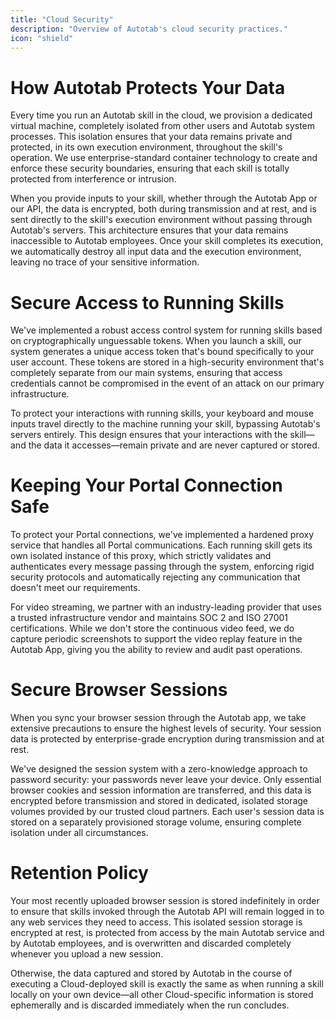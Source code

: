 ```yaml
---
title: "Cloud Security"
description: "Overview of Autotab's cloud security practices."
icon: "shield"
---
```


# How Autotab Protects Your Data

Every time you run an Autotab skill in the cloud, we provision a dedicated virtual machine, completely isolated from other users and Autotab system processes. This isolation ensures that your data remains private and protected, in its own execution environment, throughout the skill's operation. We use enterprise-standard container technology to create and enforce these security boundaries, ensuring that each skill is totally protected from interference or intrusion.

When you provide inputs to your skill, whether through the Autotab App or our API, the data is encrypted, both during transmission and at rest, and is sent directly to the skill's execution environment without passing through Autotab's servers. This architecture ensures that your data remains inaccessible to Autotab employees. Once your skill completes its execution, we automatically destroy all input data and the execution environment, leaving no trace of your sensitive information.

# Secure Access to Running Skills

We've implemented a robust access control system for running skills based on cryptographically unguessable tokens. When you launch a skill, our system generates a unique access token that's bound specifically to your user account. These tokens are stored in a high-security environment that's completely separate from our main systems, ensuring that access credentials cannot be compromised in the event of an attack on our primary infrastructure.

To protect your interactions with running skills, your keyboard and mouse inputs travel directly to the machine running your skill, bypassing Autotab's servers entirely. This design ensures that your interactions with the skill—and the data it accesses—remain private and are never captured or stored.

# Keeping Your Portal Connection Safe

To protect your Portal connections, we've implemented a hardened proxy service that handles all Portal communications. Each running skill gets its own isolated instance of this proxy, which strictly validates and authenticates every message passing through the system, enforcing rigid security protocols and automatically rejecting any communication that doesn't meet our requirements.

For video streaming, we partner with an industry-leading provider that uses a trusted infrastructure vendor and maintains SOC 2 and ISO 27001 certifications. While we don't store the continuous video feed, we do capture periodic screenshots to support the video replay feature in the Autotab App, giving you the ability to review and audit past operations.

# Secure Browser Sessions

When you sync your browser session through the Autotab app, we take extensive precautions to ensure the highest levels of security. Your session data is protected by enterprise-grade encryption during transmission and at rest.

We've designed the session system with a zero-knowledge approach to password security: your passwords never leave your device. Only essential browser cookies and session information are transferred, and this data is encrypted before transmission and stored in dedicated, isolated storage volumes provided by our trusted cloud partners. Each user's session data is stored on a separately provisioned storage volume, ensuring complete isolation under all circumstances.

# Retention Policy

Your most recently uploaded browser session is stored indefinitely in order to ensure that skills invoked through the Autotab API will remain logged in to any web services they need to access. This isolated session storage is encrypted at rest, is protected from access by the main Autotab service and by Autotab employees, and is overwritten and discarded completely whenever you upload a new session.

Otherwise, the data captured and stored by Autotab in the course of executing a Cloud-deployed skill is exactly the same as when running a skill locally on your own device—all other Cloud-specific information is stored ephemerally and is discarded immediately when the run concludes.
